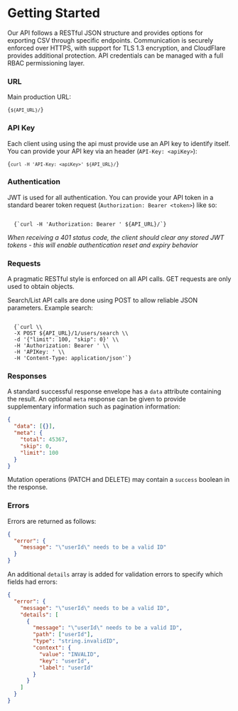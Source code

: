 

# Getting Started

Our API follows a RESTful JSON structure and provides options for exporting CSV
through specific endpoints. Communication is securely enforced over HTTPS, with
support for TLS 1.3 encryption, and CloudFlare provides additional protection.
API credentials can be managed with a full RBAC permissioning layer.

### URL

Main production URL:

<Code>{`${API_URL}/`}</Code>

### API Key

Each client using using the api must provide use an API key to identify itself.
You can provide your API key via an header (`API-Key: <apiKey>`):

<Code language="bash">{`curl -H 'API-Key: <apiKey>' ${API_URL}/`}</Code>

### Authentication

JWT is used for all authentication. You can provide your API token in a standard
bearer token request (`Authorization: Bearer <token>`) like so:

<Code language="bash">
  {`curl -H 'Authorization: Bearer <token>' ${API_URL}/`}
</Code>

_When receiving a 401 status code, the client should clear any stored JWT
tokens - this will enable authentication reset and expiry behavior_

### Requests

A pragmatic RESTful style is enforced on all API calls. GET requests are only
used to obtain objects.

Search/List API calls are done using POST to allow reliable JSON parameters.
Example search:

<Code language="bash">
  {`curl \\
  -X POST ${API_URL}/1/users/search \\
  -d '{"limit": 100, "skip": 0}' \\
  -H 'Authorization: Bearer <token>' \\
  -H 'APIKey: <apikey>' \\
  -H 'Content-Type: application/json'`}
</Code>

### Responses

A standard successful response envelope has a `data` attribute containing the
result. An optional `meta` response can be given to provide supplementary
information such as pagination information:

```json
{
  "data": [{}],
  "meta": {
    "total": 45367,
    "skip": 0,
    "limit": 100
  }
}
```

Mutation operations (PATCH and DELETE) may contain a `success` boolean in the
response.

### Errors

Errors are returned as follows:

```json
{
  "error": {
    "message": "\"userId\" needs to be a valid ID"
  }
}
```

An additional `details` array is added for validation errors to specify which
fields had errors:

```json
{
  "error": {
    "message": "\"userId\" needs to be a valid ID",
    "details": [
      {
        "message": "\"userId\" needs to be a valid ID",
        "path": ["userId"],
        "type": "string.invalidID",
        "context": {
          "value": "INVALID",
          "key": "userId",
          "label": "userId"
        }
      }
    ]
  }
}
```
